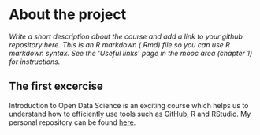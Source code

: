 
# About the project

*Write a short description about the course and add a link to your github repository here. This is an R markdown (.Rmd) file so you can use R markdown syntax. See the 'Useful links' page in the mooc area (chapter 1) for instructions.*

## The first excercise

Introduction to Open Data Science is an exciting course which helps us to understand how to efficiently use tools such as GitHub, R and RStudio. My personal repository can be found [here](https://github.com/Riku-Laine/IODS-project).